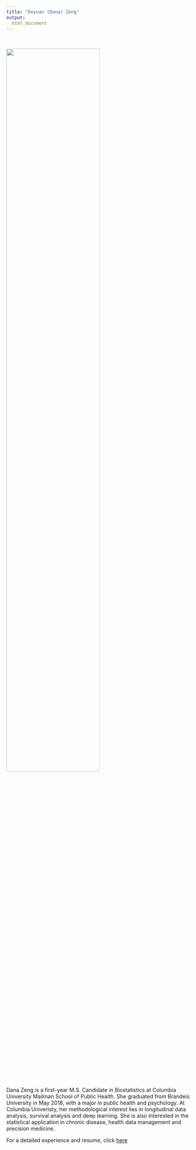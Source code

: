 ```yaml
---
title: "Deyuan (Dana) Zeng"
output:
  html_document 
---
```


 &nbsp;
  &nbsp;
  
<img src="images/me.JPG" style="width:70%">

Dana Zeng is a first-year M.S. Candidate in Biostatistics at Columbia University Mailman School of Public Health. She graduated from Brandeis University in May 2018, with a major in public health and psychology. At Columbia Univeristy, her methodological interest lies in longitudinal data analysis, survival analysis and deep learning. She is also interested in the statistical application in chronic disease, health data management and precision medicine.

For a detailed experience and resume, click [here](resume.Rmd)

